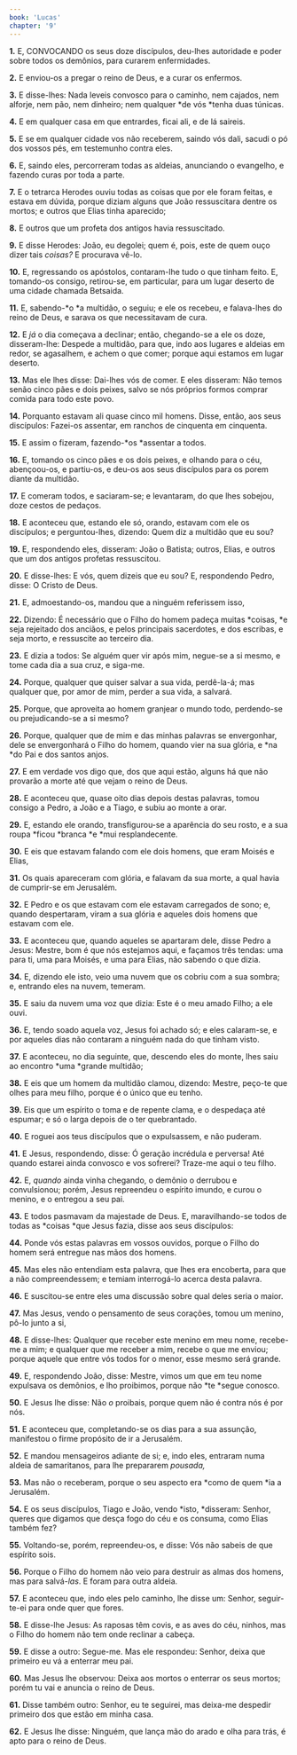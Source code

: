 ```yaml
---
book: 'Lucas'
chapter: '9'
---
```


**1.** E, CONVOCANDO os seus doze discípulos, deu-lhes autoridade e poder sobre todos os demônios, para curarem enfermidades.

**2.** E enviou-os a pregar o reino de Deus, e a curar os enfermos.

**3.** E disse-lhes: Nada leveis convosco para o caminho, nem cajados, nem alforje, nem pão, nem dinheiro; nem qualquer *de vós *tenha duas túnicas.

**4.** E em qualquer casa em que entrardes, ficai ali, e de lá saireis.

**5.** E se em qualquer cidade vos não receberem, saindo vós dali, sacudi o pó dos vossos pés, em testemunho contra eles.

**6.** E, saindo eles, percorreram todas as aldeias, anunciando o evangelho, e fazendo curas por toda a parte.

**7.** E o tetrarca Herodes ouviu todas as coisas que por ele foram feitas, e estava em dúvida, porque diziam alguns que João ressuscitara dentre os mortos; e outros que Elias tinha aparecido;

**8.** E outros que um profeta dos antigos havia ressuscitado.

**9.** E disse Herodes: João, eu degolei; quem é, pois, este de quem ouço dizer tais *coisas?* E procurava vê-lo.

**10.** E, regressando os apóstolos, contaram-lhe tudo o que tinham feito. E, tomando-os consigo, retirou-se, em particular, para um lugar deserto de uma cidade chamada Betsaida.

**11.** E, sabendo-*o *a multidão, o seguiu; e ele os recebeu, e falava-lhes do reino de Deus, e sarava os que necessitavam de cura.

**12.** E *já* o dia começava a declinar; então, chegando-se a ele os doze, disseram-lhe: Despede a multidão, para que, indo aos lugares e aldeias em redor, se agasalhem, e achem o que comer; porque aqui estamos em lugar deserto.

**13.** Mas ele lhes disse: Dai-lhes vós de comer. E eles disseram: Não temos senão cinco pães e dois peixes, salvo se nós próprios formos comprar comida para todo este povo.

**14.** Porquanto estavam ali quase cinco mil homens. Disse, então, aos seus discípulos: Fazei-os assentar, em ranchos de cinquenta em cinquenta.

**15.** E assim o fizeram, fazendo-*os *assentar a todos.

**16.** E, tomando os cinco pães e os dois peixes, e olhando para o céu, abençoou-os, e partiu-os, e deu-os aos seus discípulos para os porem diante da multidão.

**17.** E comeram todos, e saciaram-se; e levantaram, do que lhes sobejou, doze cestos de pedaços.

**18.** E aconteceu que, estando ele só, orando, estavam com ele os discípulos; e perguntou-lhes, dizendo: Quem diz a multidão que eu sou?

**19.** E, respondendo eles, disseram: João o Batista; outros, Elias, e outros que um dos antigos profetas ressuscitou.

**20.** E disse-lhes: E vós, quem dizeis que eu sou? E, respondendo Pedro, disse: O Cristo de Deus.

**21.** E, admoestando-os, mandou que a ninguém referissem isso,

**22.** Dizendo: É necessário que o Filho do homem padeça muitas *coisas, *e seja rejeitado dos anciãos, e pelos principais sacerdotes, e dos escribas, e seja morto, e ressuscite ao terceiro dia.

**23.** E dizia a todos: Se alguém quer vir após mim, negue-se a si mesmo, e tome cada dia a sua cruz, e siga-me.

**24.** Porque, qualquer que quiser salvar a sua vida, perdê-la-á; mas qualquer que, por amor de mim, perder a sua vida, a salvará.

**25.** Porque, que aproveita ao homem granjear o mundo todo, perdendo-se ou prejudicando-se a si mesmo?

**26.** Porque, qualquer que de mim e das minhas palavras se envergonhar, dele se envergonhará o Filho do homem, quando vier na sua glória, e *na *do Pai e dos santos anjos.

**27.** E em verdade vos digo que, dos que aqui estão, alguns há que não provarão a morte até que vejam o reino de Deus.

**28.** E aconteceu que, quase oito dias depois destas palavras, tomou consigo a Pedro, a João e a Tiago, e subiu ao monte a orar.

**29.** E, estando ele orando, transfigurou-se a aparência do seu rosto, e a sua roupa *ficou *branca *e *mui resplandecente.

**30.** E eis que estavam falando com ele dois homens, que eram Moisés e Elias,

**31.** Os quais apareceram com glória, e falavam da sua morte, a qual havia de cumprir-se em Jerusalém.

**32.** E Pedro e os que estavam com ele estavam carregados de sono; e, quando despertaram, viram a sua glória e aqueles dois homens que estavam com ele.

**33.** E aconteceu que, quando aqueles se apartaram dele, disse Pedro a Jesus: Mestre, bom é que nós estejamos aqui, e façamos três tendas: uma para ti, uma para Moisés, e uma para Elias, não sabendo o que dizia.

**34.** E, dizendo ele isto, veio uma nuvem que os cobriu com a sua sombra; e, entrando eles na nuvem, temeram.

**35.** E saiu da nuvem uma voz que dizia: Este é o meu amado Filho; a ele ouvi.

**36.** E, tendo soado aquela voz, Jesus foi achado só; e eles calaram-se, e por aqueles dias não contaram a ninguém nada do que tinham visto.

**37.** E aconteceu, no dia seguinte, que, descendo eles do monte, lhes saiu ao encontro *uma *grande multidão;

**38.** E eis que um homem da multidão clamou, dizendo: Mestre, peço-te que olhes para meu filho, porque é o único que eu tenho.

**39.** Eis que um espírito o toma e de repente clama, e o despedaça até espumar; e só o larga depois de o ter quebrantado.

**40.** E roguei aos teus discípulos que o expulsassem, e não puderam.

**41.** E Jesus, respondendo, disse: Ó geração incrédula e perversa! Até quando estarei ainda convosco e vos sofrerei? Traze-me aqui o teu filho.

**42.** E, *quando* ainda vinha chegando, o demônio o derrubou e convulsionou; porém, Jesus repreendeu o espírito imundo, e curou o menino, e o entregou a seu pai.

**43.** E todos pasmavam da majestade de Deus. E, maravilhando-se todos de todas as *coisas *que Jesus fazia, disse aos seus discípulos:

**44.** Ponde vós estas palavras em vossos ouvidos, porque o Filho do homem será entregue nas mãos dos homens.

**45.** Mas eles não entendiam esta palavra, que lhes era encoberta, para que a não compreendessem; e temiam interrogá-lo acerca desta palavra.

**46.** E suscitou-se entre eles uma discussão sobre qual deles seria o maior.

**47.** Mas Jesus, vendo o pensamento de seus corações, tomou um menino, pô-lo junto a si,

**48.** E disse-lhes: Qualquer que receber este menino em meu nome, recebe-me a mim; e qualquer que me receber a mim, recebe o que me enviou; porque aquele que entre vós todos for o menor, esse mesmo será grande.

**49.** E, respondendo João, disse: Mestre, vimos um que em teu nome expulsava os demônios, e lho proibimos, porque não *te *segue conosco.

**50.** E Jesus lhe disse: Não *o* proibais, porque quem não é contra nós é por nós.

**51.** E aconteceu que, completando-se os dias para a sua assunção, manifestou o firme propósito de ir a Jerusalém.

**52.** E mandou mensageiros adiante de si; e, indo eles, entraram numa aldeia de samaritanos, para lhe prepararem *pousada,*

**53.** Mas não o receberam, porque o seu aspecto era *como de quem *ia a Jerusalém.

**54.** E os seus discípulos, Tiago e João, vendo *isto, *disseram: Senhor, queres que digamos que desça fogo do céu e os consuma, como Elias também fez?

**55.** Voltando-se, porém, repreendeu-os, e disse: Vós não sabeis de que espírito sois.

**56.** Porque o Filho do homem não veio para destruir as almas dos homens, mas para salvá-*las*. E foram para outra aldeia.

**57.** E aconteceu que, indo eles pelo caminho, lhe disse um: Senhor, seguir-te-ei para onde quer que fores.

**58.** E disse-lhe Jesus: As raposas têm covis, e as aves do céu, ninhos, mas o Filho do homem não tem onde reclinar a cabeça.

**59.** E disse a outro: Segue-me. Mas ele respondeu: Senhor, deixa que primeiro eu vá a enterrar meu pai.

**60.** Mas Jesus lhe observou: Deixa aos mortos o enterrar os seus mortos; porém tu vai e anuncia o reino de Deus.

**61.** Disse também outro: Senhor, eu te seguirei, mas deixa-me despedir primeiro dos que estão em minha casa.

**62.** E Jesus lhe disse: Ninguém, que lança mão do arado e olha para trás, é apto para o reino de Deus.